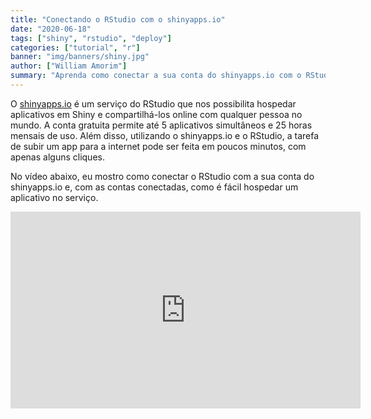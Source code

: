 ```yaml
---
title: "Conectando o RStudio com o shinyapps.io"
date: "2020-06-18"
tags: ["shiny", "rstudio", "deploy"]
categories: ["tutorial", "r"]
banner: "img/banners/shiny.jpg"
author: ["William Amorim"]
summary: "Aprenda como conectar a sua conta do shinyapps.io com o RStudio para compartilhar aplicativos Shiny na internet em apenas alguns minutos."
---
```


O [shinyapps.io](https://www.shinyapps.io/) é um serviço do RStudio que nos possibilita hospedar aplicativos em Shiny e compartilhá-los online com qualquer pessoa no mundo. A conta gratuita permite até 5 aplicativos simultâneos e 25 horas mensais de uso. Além disso, utilizando o shinyapps.io e o RStudio, a tarefa de subir um app para a internet pode ser feita em poucos minutos, com apenas alguns cliques.

No vídeo abaixo, eu mostro como conectar o RStudio com a sua conta do shinyapps.io e, com as contas conectadas, como é fácil hospedar um aplicativo no serviço.

<center>
<iframe width="560" height="315" src="https://www.youtube.com/embed/jRXubw0kOrg" frameborder="0" allow="accelerometer; autoplay; encrypted-media; gyroscope; picture-in-picture" allowfullscreen></iframe>
</center>